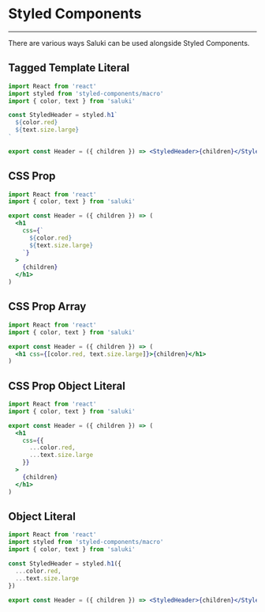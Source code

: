 <!-- Uncomment the JS & JSX below to test the examples shown -->

<!--
  TaggedTemplateLiteral,
  CSSProp,
  CSSPropArray,
  CSSPropObjectLiteral,
  ObjectLiteral
} from './styled-components'
-->

# Styled Components

---

There are various ways Saluki can be used alongside Styled Components.

## Tagged Template Literal

<!-- <TaggedTemplateLiteral>Hello</TaggedTemplateLiteral> -->

```jsx
import React from 'react'
import styled from 'styled-components/macro'
import { color, text } from 'saluki'

const StyledHeader = styled.h1`
  ${color.red}
  ${text.size.large}
`

export const Header = ({ children }) => <StyledHeader>{children}</StyledHeader>
```

## CSS Prop

<!-- <CSSProp>Hello</CSSProp> -->

```jsx
import React from 'react'
import { color, text } from 'saluki'

export const Header = ({ children }) => (
  <h1
    css={`
      ${color.red}
      ${text.size.large}
    `}
  >
    {children}
  </h1>
)
```

## CSS Prop Array

<!-- <CSSPropArray>Hello</CSSPropArray> -->

```jsx
import React from 'react'
import { color, text } from 'saluki'

export const Header = ({ children }) => (
  <h1 css={[color.red, text.size.large]}>{children}</h1>
)
```

## CSS Prop Object Literal

<!-- <CSSPropObjectLiteral>Hello</CSSPropObjectLiteral> -->

```jsx
import React from 'react'
import { color, text } from 'saluki'

export const Header = ({ children }) => (
  <h1
    css={{
      ...color.red,
      ...text.size.large
    }}
  >
    {children}
  </h1>
)
```

## Object Literal

<!-- <ObjectLiteral>Hello</ObjectLiteral> -->

```jsx
import React from 'react'
import styled from 'styled-components/macro'
import { color, text } from 'saluki'

const StyledHeader = styled.h1({
  ...color.red,
  ...text.size.large
})

export const Header = ({ children }) => <StyledHeader>{children}</StyledHeader>
```
